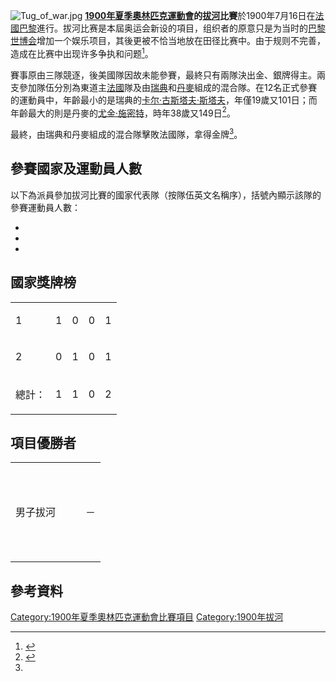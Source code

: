 [[File:Tug_of_war.jpg|thumb]]
'''[[1900年夏季奧林匹克運動會|1900年夏季奧林匹克運動會]]的[[拔河|拔河]]比賽'''於1900年7月16日在[[法國|法國]][[巴黎|巴黎]]進行。拔河比赛是本屆奥运会新设的項目，组织者的原意只是为当时的[[1900年世界博覽會|巴黎世博会]]增加一个娱乐项目，其後更被不恰当地放在田径比赛中。由于规则不完善，造成在比赛中出现许多争执和问题<ref>{{cite news|title=为什么奥运会取消了拔河比赛？|url=http://news.ifeng.com/history/1/midang/200808/0809_2664_707532.shtml|newspaper=《中国体育报》|date=2008-08-09|accessdate=2013-07-06|archive-date=2019-07-07|archive-url=https://web.archive.org/web/20190707030401/http://news.ifeng.com/history/1/midang/200808/0809_2664_707532.shtml|dead-url=no}}</ref>。

賽事原由三隊競逐，後美國隊因故未能參賽，最終只有兩隊決出金、銀牌得主。兩支參加隊伍分別為東道主[[法國|法國]]隊及由[[瑞典|瑞典]]和[[丹麥|丹麥]]組成的混合隊。在12名正式參賽的運動員中，年齡最小的是瑞典的[[Karl_Gustaf_Staaf|卡尔·古斯塔夫·斯塔夫]]，年僅19歲又101日；而年齡最大的則是丹麥的[[Eugen_Schmidt|尤金·施密特]]，時年38歲又149日<ref name="spref">{{cite web|title=Diving at the 1900 Paris Summer Games|url=http://www.sports-reference.com/olympics/summer/1900/TOW/|publisher=sports-reference.com|access-date=2013-07-06|archive-url=https://web.archive.org/web/20141231233309/http://www.sports-reference.com/olympics/summer/1900/TOW/|archive-date=2014-12-31|dead-url=yes}}{{en}}</ref>。

最終，由瑞典和丹麥組成的混合隊擊敗法國隊，拿得金牌<ref name="spref"/>。

== 參賽國家及運動員人數 ==
以下為派員參加拔河比賽的國家代表隊（按隊伍英文名稱序），括號內顯示該隊的參賽運動員人數：
*{{flagIOC|DEN|1900年夏季|3}}
*{{flagIOC|FRA|1900年夏季|6}}
*{{flagIOC|SWE|1900年夏季|3}}

== 國家獎牌榜 ==
{| {{RankedMedalTable|class=wikitable sortable}}
|-
| 1 ||align=left| {{flagIOCteam|ZZX|1900年夏季}} || 1 || 0 || 0 || 1
|-
| 2 ||align=left| {{flagIOCteam|FRA|1900年夏季}} || 0 || 1 || 0 || 1
|- class="sortbottom"
!colspan=2| 總計： || 1 || 1 || 0 || 2
|}

== 項目優勝者 ==
{| {{MedalistTable|type=項目|labelwidth=100px|style=font-size:small;}}
|-
|男子拔河
|'''{{flagIOCteam|ZZX|1900年夏季}}'''<br/>
{{flagIOCathlete|[[Edgar_Aabye|埃德加·奥比]]|DEN|1900年夏季}}<br/>
{{flagIOCathlete|[[Eugen_Schmidt|尤金·施密特]]|DEN|1900年夏季}}<br/>
{{flagIOCathlete|[[Charles_Winckler|查尔斯·温克勒]]|DEN|1900年夏季}}<br/>
{{flagIOCathlete|[[奥古斯特·尼尔松|奥古斯特·尼尔松]]|SWE|1900年夏季}}<br/>
{{flagIOCathlete|[[古斯塔夫·瑟德斯特伦|古斯塔夫·瑟德斯特伦]]|SWE|1900年夏季}}<br/>
{{flagIOCathlete|[[卡尔·斯塔夫|卡尔·斯塔夫]]|SWE|1900年夏季}}
|'''{{flagIOCteam|FRA|1900年夏季}}'''<br/>
{{flagIOCathlete|[[雷蒙·巴塞|雷蒙·巴塞]]|FRA|1900年夏季}}<br/>
{{flagIOCathlete|[[让·科拉|让·科拉]]|FRA|1900年夏季}}<br/>
{{flagIOCathlete|[[夏尔·贡杜安|夏尔·贡杜安]]|FRA|1900年夏季}}<br/>
{{flagIOCathlete|[[Joseph_Roffo|约瑟夫·罗福]]|FRA|1900年夏季}}<br/>
{{flagIOCathlete|[[埃米尔·萨拉德|埃米尔·萨拉德]]|FRA|1900年夏季}}<br/>
{{flagIOCathlete|[[Constantin_Henriquez_de_Zubiera|康斯坦丁·亨利克斯·特苏维亚]]|FRA|1900年夏季}}
|－
|}

== 參考資料 ==
{{Reflist}}

{{奥林匹克运动会拔河比赛}}

[[Category:1900年夏季奧林匹克運動會比賽項目|Category:1900年夏季奧林匹克運動會比賽項目]]
[[Category:1900年拔河|Category:1900年拔河]]